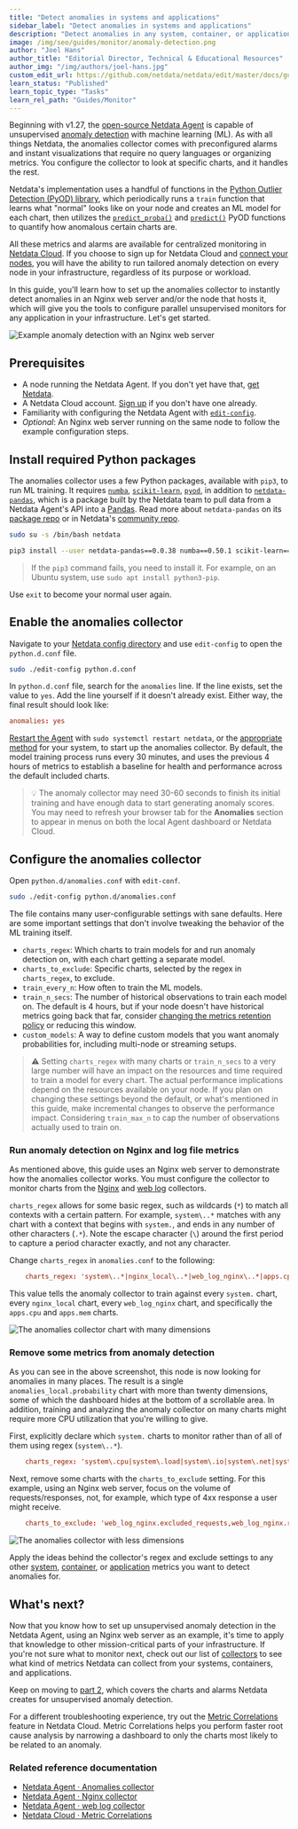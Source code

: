 ```yaml
---
title: "Detect anomalies in systems and applications"
sidebar_label: "Detect anomalies in systems and applications"
description: "Detect anomalies in any system, container, or application in your infrastructure with machine learning and the open-source Netdata Agent."
image: /img/seo/guides/monitor/anomaly-detection.png
author: "Joel Hans"
author_title: "Editorial Director, Technical & Educational Resources"
author_img: "/img/authors/joel-hans.jpg"
custom_edit_url: https://github.com/netdata/netdata/edit/master/docs/guides/monitor/anomaly-detection-python.md
learn_status: "Published"
learn_topic_type: "Tasks"
learn_rel_path: "Guides/Monitor"
---
```



Beginning with v1.27, the [open-source Netdata Agent](https://github.com/netdata/netdata) is capable of unsupervised
[anomaly detection](https://en.wikipedia.org/wiki/Anomaly_detection) with machine learning (ML). As with all things
Netdata, the anomalies collector comes with preconfigured alarms and instant visualizations that require no query
languages or organizing metrics. You configure the collector to look at specific charts, and it handles the rest.

Netdata's implementation uses a handful of functions in the [Python Outlier Detection (PyOD)
library](https://github.com/yzhao062/pyod/tree/master), which periodically runs a `train` function that learns what
"normal" looks like on your node and creates an ML model for each chart, then utilizes the
[`predict_proba()`](https://pyod.readthedocs.io/en/latest/api_cc.html#pyod.models.base.BaseDetector.predict_proba) and
[`predict()`](https://pyod.readthedocs.io/en/latest/api_cc.html#pyod.models.base.BaseDetector.predict) PyOD functions to
quantify how anomalous certain charts are.

All these metrics and alarms are available for centralized monitoring in [Netdata Cloud](https://app.netdata.cloud). If
you choose to sign up for Netdata Cloud and [connect your nodes](/docs/nightly/setup/connect-agent-to-cloud), you will have the ability to run
tailored anomaly detection on every node in your infrastructure, regardless of its purpose or workload.

In this guide, you'll learn how to set up the anomalies collector to instantly detect anomalies in an Nginx web server
and/or the node that hosts it, which will give you the tools to configure parallel unsupervised monitors for any
application in your infrastructure. Let's get started.

![Example anomaly detection with an Nginx web
server](https://user-images.githubusercontent.com/1153921/103586700-da5b0a00-4ea2-11eb-944e-46edd3f83e3a.png)

## Prerequisites

- A node running the Netdata Agent. If you don't yet have that, [get Netdata](https://github.com/netdata/netdata/blob/master/docs/get-started.mdx).
- A Netdata Cloud account. [Sign up](https://app.netdata.cloud) if you don't have one already.
- Familiarity with configuring the Netdata Agent with [`edit-config`](/docs/nightly/setup/setup).
- _Optional_: An Nginx web server running on the same node to follow the example configuration steps.

## Install required Python packages

The anomalies collector uses a few Python packages, available with `pip3`, to run ML training. It requires
[`numba`](http://numba.pydata.org/), [`scikit-learn`](https://scikit-learn.org/stable/),
[`pyod`](https://pyod.readthedocs.io/en/latest/), in addition to
[`netdata-pandas`](https://github.com/netdata/netdata-pandas), which is a package built by the Netdata team to pull data
from a Netdata Agent's API into a [Pandas](https://pandas.pydata.org/). Read more about `netdata-pandas` on its [package
repo](https://github.com/netdata/netdata-pandas) or in Netdata's [community
repo](https://github.com/netdata/community/tree/main/netdata-agent-api/netdata-pandas).

```bash
sudo su -s /bin/bash netdata

pip3 install --user netdata-pandas==0.0.38 numba==0.50.1 scikit-learn==0.23.2 pyod==0.8.3
```

> If the `pip3` command fails, you need to install it. For example, on an Ubuntu system, use `sudo apt install
> python3-pip`.

Use `exit` to become your normal user again.

## Enable the anomalies collector

Navigate to your [Netdata config directory](/docs/nightly/setup/setup#the-netdata-config-directory) and use `edit-config`
to open the `python.d.conf` file.

```bash
sudo ./edit-config python.d.conf
```

In `python.d.conf` file, search for the `anomalies` line. If the line exists, set the value to `yes`. Add the line
yourself if it doesn't already exist. Either way, the final result should look like:

```conf
anomalies: yes
```

[Restart the Agent](/docs/nightly/operations/start-stop-or-restart-the-netdata-agent) with `sudo systemctl restart netdata`, or the [appropriate
method](https://github.com/netdata/netdata/blob/master/docs/configure/start-stop-restart.md) for your system, to start up the anomalies collector. By default, the
model training process runs every 30 minutes, and uses the previous 4 hours of metrics to establish a baseline for
health and performance across the default included charts.

> 💡 The anomaly collector may need 30-60 seconds to finish its initial training and have enough data to start
> generating anomaly scores. You may need to refresh your browser tab for the **Anomalies** section to appear in menus
> on both the local Agent dashboard or Netdata Cloud.

## Configure the anomalies collector

Open `python.d/anomalies.conf` with `edit-conf`.

```bash
sudo ./edit-config python.d/anomalies.conf
```

The file contains many user-configurable settings with sane defaults. Here are some important settings that don't
involve tweaking the behavior of the ML training itself.

- `charts_regex`: Which charts to train models for and run anomaly detection on, with each chart getting a separate
  model.
- `charts_to_exclude`: Specific charts, selected by the regex in `charts_regex`, to exclude.
- `train_every_n`: How often to train the ML models.
- `train_n_secs`: The number of historical observations to train each model on. The default is 4 hours, but if your node
  doesn't have historical metrics going back that far, consider [changing the metrics retention
  policy](https://github.com/netdata/netdata/blob/master/docs/store/change-metrics-storage.md) or reducing this window.
- `custom_models`: A way to define custom models that you want anomaly probabilities for, including multi-node or
  streaming setups.

> ⚠️ Setting `charts_regex` with many charts or `train_n_secs` to a very large number will have an impact on the
> resources and time required to train a model for every chart. The actual performance implications depend on the
> resources available on your node. If you plan on changing these settings beyond the default, or what's mentioned in
> this guide, make incremental changes to observe the performance impact. Considering `train_max_n` to cap the number of
> observations actually used to train on.

### Run anomaly detection on Nginx and log file metrics

As mentioned above, this guide uses an Nginx web server to demonstrate how the anomalies collector works. You must
configure the collector to monitor charts from the
[Nginx](/docs/nightly/references/collectors-references/webapps/nginx) and [web
log](https://github.com/netdata/go.d.plugin/blob/master/modules/weblog/README.md) collectors.

`charts_regex` allows for some basic regex, such as wildcards (`*`) to match all contexts with a certain pattern. For
example, `system\..*` matches with any chart with a context that begins with `system.`, and ends in any number of other
characters (`.*`). Note the escape character (`\`) around the first period to capture a period character exactly, and
not any character.

Change `charts_regex` in `anomalies.conf` to the following:

```conf
    charts_regex: 'system\..*|nginx_local\..*|web_log_nginx\..*|apps.cpu|apps.mem'
```

This value tells the anomaly collector to train against every `system.` chart, every `nginx_local` chart, every
`web_log_nginx` chart, and specifically the `apps.cpu` and `apps.mem` charts.

![The anomalies collector chart with many
dimensions](https://user-images.githubusercontent.com/1153921/102813877-db5e4880-4386-11eb-8040-d7a1d7a476bb.png)

### Remove some metrics from anomaly detection

As you can see in the above screenshot, this node is now looking for anomalies in many places. The result is a single
`anomalies_local.probability` chart with more than twenty dimensions, some of which the dashboard hides at the bottom of
a scrollable area. In addition, training and analyzing the anomaly collector on many charts might require more CPU
utilization that you're willing to give.

First, explicitly declare which `system.` charts to monitor rather than of all of them using regex (`system\..*`).

```conf
    charts_regex: 'system\.cpu|system\.load|system\.io|system\.net|system\.ram|nginx_local\..*|web_log_nginx\..*|apps.cpu|apps.mem'
```

Next, remove some charts with the `charts_to_exclude` setting. For this example, using an Nginx web server, focus on the
volume of requests/responses, not, for example, which type of 4xx response a user might receive.

```conf
    charts_to_exclude: 'web_log_nginx.excluded_requests,web_log_nginx.responses_by_status_code_class,web_log_nginx.status_code_class_2xx_responses,web_log_nginx.status_code_class_4xx_responses,web_log_nginx.current_poll_uniq_clients,web_log_nginx.requests_by_http_method,web_log_nginx.requests_by_http_version,web_log_nginx.requests_by_ip_proto'
```

![The anomalies collector with less
dimensions](https://user-images.githubusercontent.com/1153921/102820642-d69f9180-4392-11eb-91c5-d3d166d40105.png)

Apply the ideas behind the collector's regex and exclude settings to any other
[system](/docs/nightly/concepts/system-metrics), [container](/docs/nightly/concepts/container-metrics), or
[application](/docs/nightly/concepts/application-metrics) metrics you want to detect anomalies for.

## What's next?

Now that you know how to set up unsupervised anomaly detection in the Netdata Agent, using an Nginx web server as an
example, it's time to apply that knowledge to other mission-critical parts of your infrastructure. If you're not sure
what to monitor next, check out our list of [collectors](/docs/nightly/references/collectors/supported-collectors-list) to see what kind of metrics Netdata
can collect from your systems, containers, and applications.

Keep on moving to [part 2](/docs/nightly/guides/monitor/monitor-and-visualize-anomalies-with-netdata-part-2), which covers the charts and alarms
Netdata creates for unsupervised anomaly detection.

For a different troubleshooting experience, try out the [Metric
Correlations](https://github.com/netdata/netdata/blob/master/docs/cloud/insights/metric-correlations.md) feature in Netdata Cloud. Metric
Correlations helps you perform faster root cause analysis by narrowing a dashboard to only the charts most likely to be
related to an anomaly.

### Related reference documentation

- [Netdata Agent · Anomalies collector](/docs/nightly/references/collectors-references/misc/anomalies)
- [Netdata Agent · Nginx collector](/docs/nightly/references/collectors-references/webapps/nginx)
- [Netdata Agent · web log collector](/docs/nightly/references/collectors-references/quantify-logs-to-metrics/web-server-logs-apache-nginx-microsoft-iis)
- [Netdata Cloud · Metric Correlations](/docs/nightly/operations/metric-correlations)
